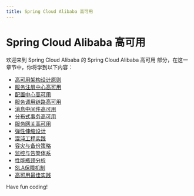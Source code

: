 ```yaml
---
title: Spring Cloud Alibaba 高可用
---
```


# Spring Cloud Alibaba 高可用

欢迎来到 Spring Cloud Alibaba 的 Spring Cloud Alibaba 高可用 部分，在这一章节中，你将学到以下内容：

- [高可用架构设计原则](./0-high-availability-architecture-design-principles.mdx)
- [服务注册中心高可用](./1-high-availability-of-service-registration-center.mdx)
- [配置中心高可用](./2-configuration-center-high-availability.mdx)
- [服务调用链路高可用](./3-high-availability-of-service-call-links.mdx)
- [消息中间件高可用](./4-high-availability-of-message-middleware.mdx)
- [分布式事务高可用](./5-distributed-transaction-high-availability.mdx)
- [服务网关高可用](./6-service-gateway-high-availability.mdx)
- [弹性伸缩设计](./7-elastic-retractable-design.mdx)
- [混沌工程实践](./8-chaos-engineering-practice.mdx)
- [容灾与备份策略](./9-disaster-recovery-and-backup-strategies.mdx)
- [监控与告警体系](./10-monitoring-and-alarm-system.mdx)
- [性能瓶颈分析](./11-performance-bottleneck-analysis.mdx)
- [SLA保障机制](./12-sla-guarantee-mechanism.mdx)
- [高可用最佳实践](./13-high-availability-best-practices.mdx)

Have fun coding!